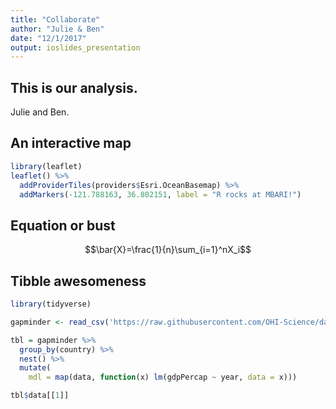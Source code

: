 ```yaml
---
title: "Collaborate"
author: "Julie & Ben"
date: "12/1/2017"
output: ioslides_presentation
---
```


## This is our analysis. 

Julie and Ben. 

## An interactive map

```r
library(leaflet)
leaflet() %>% 
  addProviderTiles(providers$Esri.OceanBasemap) %>%
  addMarkers(-121.788163, 36.802151, label = "R rocks at MBARI!")
```

## Equation or bust

$$\bar{X}=\frac{1}{n}\sum_{i=1}^nX_i$$


## Tibble awesomeness

```r
library(tidyverse)

gapminder <- read_csv('https://raw.githubusercontent.com/OHI-Science/data-science-training/master/data/gapminder.csv')

tbl = gapminder %>%
  group_by(country) %>%
  nest() %>%
  mutate(
    mdl = map(data, function(x) lm(gdpPercap ~ year, data = x)))

tbl$data[[1]]
```

